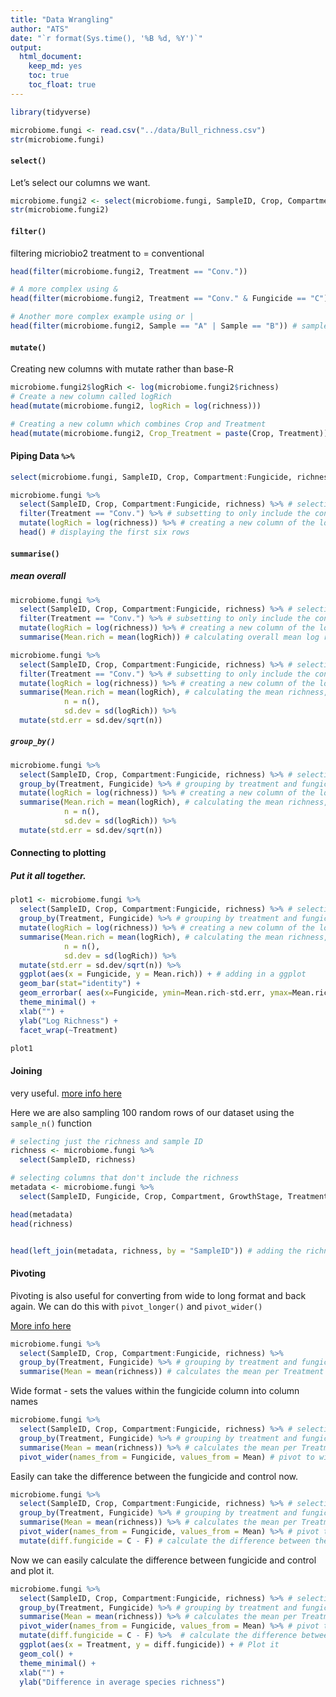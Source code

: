 ```yaml
---
title: "Data Wrangling"
author: "ATS"
date: "`r format(Sys.time(), '%B %d, %Y')`"
output:
  html_document:
    keep_md: yes
    toc: true
    toc_float: true
---
```




```r
library(tidyverse)
```



```r
microbiome.fungi <- read.csv("../data/Bull_richness.csv")
str(microbiome.fungi)
```


#### `select()`
Let's select our columns we want.


```r
microbiome.fungi2 <- select(microbiome.fungi, SampleID, Crop, Compartment:Fungicide, richness)
str(microbiome.fungi2)
```


#### `filter()`

filtering micriobio2 treatment to = conventional 


```r
head(filter(microbiome.fungi2, Treatment == "Conv."))

# A more complex using &
head(filter(microbiome.fungi2, Treatment == "Conv." & Fungicide == "C"))

# Another more complex example using or |
head(filter(microbiome.fungi2, Sample == "A" | Sample == "B")) # samples A or B
```


#### `mutate()`
Creating new columns with mutate rather than base-R 



```r
microbiome.fungi2$logRich <- log(microbiome.fungi2$richness) 
# Create a new column called logRich
head(mutate(microbiome.fungi2, logRich = log(richness)))

# Creating a new column which combines Crop and Treatment 
head(mutate(microbiome.fungi2, Crop_Treatment = paste(Crop, Treatment)))
```






#### Piping Data `%>%`


```r

select(microbiome.fungi, SampleID, Crop, Compartment:Fungicide, richness) # before

microbiome.fungi %>%
  select(SampleID, Crop, Compartment:Fungicide, richness) %>% # selecting columns
  filter(Treatment == "Conv.") %>% # subsetting to only include the conventional treatment
  mutate(logRich = log(richness)) %>% # creating a new column of the log richness
  head() # displaying the first six rows
```



#### `summarise()`

##### mean overall

```r
microbiome.fungi %>%
  select(SampleID, Crop, Compartment:Fungicide, richness) %>% # selecting columns
  filter(Treatment == "Conv.") %>% # subsetting to only include the conventional treatment
  mutate(logRich = log(richness)) %>% # creating a new column of the log richness
  summarise(Mean.rich = mean(logRich)) # calculating overall mean log richness within the conventionally managed treatment
```





```r
microbiome.fungi %>%
  select(SampleID, Crop, Compartment:Fungicide, richness) %>% # selecting columns
  filter(Treatment == "Conv.") %>% # subsetting to only include the conventional treatment
  mutate(logRich = log(richness)) %>% # creating a new column of the log richness
  summarise(Mean.rich = mean(logRich), # calculating the mean richness, stdeviation, and standard error
            n = n(), 
            sd.dev = sd(logRich)) %>%
  mutate(std.err = sd.dev/sqrt(n))
```




##### `group_by()`


```r
microbiome.fungi %>%
  select(SampleID, Crop, Compartment:Fungicide, richness) %>% # selecting columns
  group_by(Treatment, Fungicide) %>% # grouping by treatment and fungicide to later calculate summary stats by group
  mutate(logRich = log(richness)) %>% # creating a new column of the log richness
  summarise(Mean.rich = mean(logRich), # calculating the mean richness, stdeviation, and standard error
            n = n(), 
            sd.dev = sd(logRich)) %>%
  mutate(std.err = sd.dev/sqrt(n))
```



#### Connecting to plotting


##### Put it all together. 

```r
plot1 <- microbiome.fungi %>%
  select(SampleID, Crop, Compartment:Fungicide, richness) %>% # selecting columns
  group_by(Treatment, Fungicide) %>% # grouping by treatment and fungicide to later calculate summary stats by group
  mutate(logRich = log(richness)) %>% # creating a new column of the log richness
  summarise(Mean.rich = mean(logRich), # calculating the mean richness, stdeviation, and standard error
            n = n(), 
            sd.dev = sd(logRich)) %>%
  mutate(std.err = sd.dev/sqrt(n)) %>%
  ggplot(aes(x = Fungicide, y = Mean.rich)) + # adding in a ggplot
  geom_bar(stat="identity") +
  geom_errorbar( aes(x=Fungicide, ymin=Mean.rich-std.err, ymax=Mean.rich+std.err), width=0.4) +
  theme_minimal() +
  xlab("") +
  ylab("Log Richness") +
  facet_wrap(~Treatment)

plot1
```





#### Joining 
very useful. 
[more info here](https://dplyr.tidyverse.org/reference/mutate-joins.html)

Here we are also sampling 100 random rows of our dataset using the `sample_n()` function



```r
# selecting just the richness and sample ID
richness <- microbiome.fungi %>%
  select(SampleID, richness)

# selecting columns that don't include the richness
metadata <- microbiome.fungi %>% 
  select(SampleID, Fungicide, Crop, Compartment, GrowthStage, Treatment, Rep, Sample)

head(metadata)
head(richness)


head(left_join(metadata, richness, by = "SampleID")) # adding the richness data to the metadata based on on the common column of sampleID
```




#### Pivoting

Pivoting is also useful for converting from wide to long format and back again. We can do this with `pivot_longer()` and `pivot_wider()`

[More info here](https://tidyr.tidyverse.org/reference/pivot_wider.html)


```r
microbiome.fungi %>%
  select(SampleID, Crop, Compartment:Fungicide, richness) %>% 
  group_by(Treatment, Fungicide) %>% # grouping by treatment and fungicide to later calculate summary stats by group
  summarise(Mean = mean(richness)) # calculates the mean per Treatment and Fungicide 
```

Wide format - sets the values within the fungicide column into column names
```r
microbiome.fungi %>%
  select(SampleID, Crop, Compartment:Fungicide, richness) %>% # selecting columns  
  group_by(Treatment, Fungicide) %>% # grouping by treatment and fungicide to later calculate summary stats by group
  summarise(Mean = mean(richness)) %>% # calculates the mean per Treatment and Fungicide 
  pivot_wider(names_from = Fungicide, values_from = Mean) # pivot to wide format
```

Easily can take the difference between the fungicide and control now. 
```r
microbiome.fungi %>%
  select(SampleID, Crop, Compartment:Fungicide, richness) %>% # selecting columns  filter(Class == "Sordariomycetes") %>%
  group_by(Treatment, Fungicide) %>% # grouping by treatment and fungicide to later calculate summary stats by group
  summarise(Mean = mean(richness)) %>% # calculates the mean per Treatment and Fungicide 
  pivot_wider(names_from = Fungicide, values_from = Mean) %>% # pivot to wide format
  mutate(diff.fungicide = C - F) # calculate the difference between the means. 
```

Now we can easily calculate the difference between fungicide and control and plot it. 
```r
microbiome.fungi %>%
  select(SampleID, Crop, Compartment:Fungicide, richness) %>% # selecting columns  filter(Class == "Sordariomycetes") %>%
  group_by(Treatment, Fungicide) %>% # grouping by treatment and fungicide to later calculate summary stats by group
  summarise(Mean = mean(richness)) %>% # calculates the mean per Treatment and Fungicide 
  pivot_wider(names_from = Fungicide, values_from = Mean) %>% # pivot to wide format
  mutate(diff.fungicide = C - F) %>%  # calculate the difference between the means. 
  ggplot(aes(x = Treatment, y = diff.fungicide)) + # Plot it 
  geom_col() +
  theme_minimal() +
  xlab("") +
  ylab("Difference in average species richness")
```














